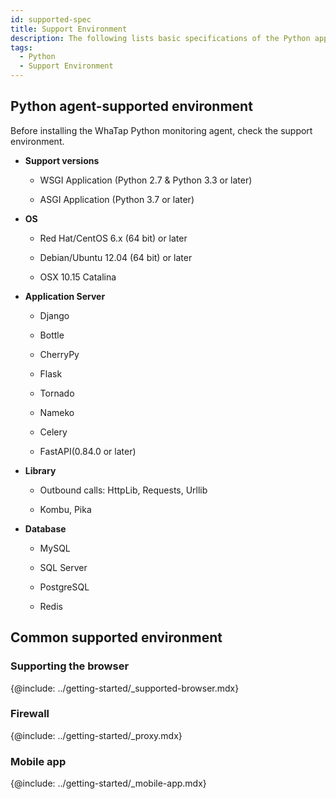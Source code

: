 ```yaml
---
id: supported-spec
title: Support Environment
description: The following lists basic specifications of the Python application server on which the WhaTap monitoring service operates.
tags:
  - Python
  - Support Environment
---
```


## Python agent-supported environment

Before installing the WhaTap Python monitoring agent, check the support environment.

-   **Support versions**

    -   WSGI Application (Python 2.7 & Python 3.3 or later)

    -   ASGI Application (Python 3.7 or later)

-   **OS**

    -   Red Hat/CentOS 6.x (64 bit) or later

    -   Debian/Ubuntu 12.04 (64 bit) or later

    -   OSX 10.15 Catalina

-   **Application Server**

    -   Django

    -   Bottle

    -   CherryPy

    -   Flask

    -   Tornado

    -   Nameko

    -   Celery

    -   FastAPI(0.84.0 or later)

-   **Library**

    -   Outbound calls: HttpLib, Requests, Urllib

    -   Kombu, Pika

-   **Database**

    -   MySQL

    -   SQL Server

    -   PostgreSQL

    -   Redis

## Common supported environment

### Supporting the browser

{@include: ../getting-started/_supported-browser.mdx}

### Firewall

{@include: ../getting-started/_proxy.mdx} 

### Mobile app

{@include: ../getting-started/_mobile-app.mdx}  
